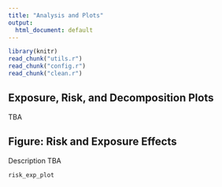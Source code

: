 ```yaml
---
title: "Analysis and Plots"
output:
  html_document: default
---
```


```r
library(knitr)
read_chunk("utils.r")
read_chunk("config.r")
read_chunk("clean.r")
```

## Exposure, Risk, and Decomposition Plots

TBA

## Figure: Risk and Exposure Effects 

Description TBA 

```r
risk_exp_plot
```

